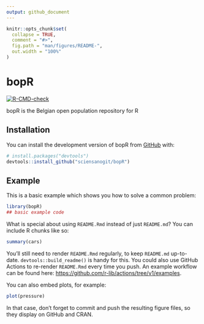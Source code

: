 ```yaml
---
output: github_document
---
```


<!-- README.md is generated from README.Rmd. Please edit that file -->

```r
knitr::opts_chunk$set(
  collapse = TRUE,
  comment = "#>",
  fig.path = "man/figures/README-",
  out.width = "100%"
)
```

# bopR

<!-- badges: start -->
[![R-CMD-check](https://github.com/sciensanogit/bopR/actions/workflows/R-CMD-check.yaml/badge.svg)](https://github.com/sciensanogit/bopR/actions/workflows/R-CMD-check.yaml)
<!-- badges: end -->

bopR is the Belgian open population repository for R

## Installation

You can install the development version of bopR from [GitHub](https://github.com/) with:

``` r
# install.packages("devtools")
devtools::install_github("sciensanogit/bopR")
```

## Example

This is a basic example which shows you how to solve a common problem:

```r
library(bopR)
## basic example code
```

What is special about using `README.Rmd` instead of just `README.md`? You can include R chunks like so:

```r
summary(cars)
```

You'll still need to render `README.Rmd` regularly, to keep `README.md` up-to-date. `devtools::build_readme()` is handy for this. You could also use GitHub Actions to re-render `README.Rmd` every time you push. An example workflow can be found here: <https://github.com/r-lib/actions/tree/v1/examples>.

You can also embed plots, for example:

```r
plot(pressure)
```

In that case, don't forget to commit and push the resulting figure files, so they display on GitHub and CRAN.

